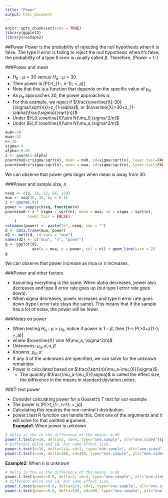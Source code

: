 ```yaml
---
title: "Power"
output: html_document
---
```


```r
knitr::opts_chunk$set(echo = TRUE)
library(ggplot2)
library(reshape2)
```

##Power
Power is the probability of rejecting the null hypothesis when it is false. The type II error is failing to reject the null hypothesis when it's false; the probability of a type II error is usually called $\beta$. Therefore, \[Power = 1-\beta\]  

###Power and mean

* $H_0 : \mu =30$ versus $H_a :\mu >30$
* Then power is \[P(\frac{\overline{X}-30}{s/\sqrt{n}}>t_{1-\alpha, n-1}; \mu=\mu_a)\]
* Note that this is a function that depends on the specific value of $\mu_a$
* As $\mu_a$ approaches 30, the power approaches $\alpha$.
* For this example, we reject if $\frac{\overline{X}-30}{\sigma/\sqrt{n}}>z_{1-\alpha}$, or $\overline{X}>30+z_{1-\alpha}\frac{\sigma}{\sqrt{n}}$
* Under $H_0:\overline{X}\sim N(\mu_0,\sigma^2/n)$
* Under $H_0:\overline{X}\sim N(\mu_a,\sigma^2/n)$
```r
mu0<-30
mua<-32
n<-16
sigma<-4
alpha<-0.05
z <- qnorm(1-alpha)
pnorm(mu0+z*sigma/sqrt(n), mean = mu0, sd=sigma/sqrt(n), lower.tail=FALSE)
pnorm(mu0+z*sigma/sqrt(n), mean = mua, sd=sigma/sqrt(n), lower.tail=FALSE)
```
  
We can observe that power gets larger when mean is away from 30.

###Power and sample size, n
```r
nseq <- c(8, 16, 32, 64, 128)
mua <- seq(30, 35, by = 0.1)
z <- qnorm(.95)
power <- sapply(nseq, function(n)
pnorm(mu0 + z * sigma / sqrt(n), mean = mua, sd = sigma / sqrt(n), 
          lower.tail = FALSE)
    )
colnames(power) <- paste("n", nseq, sep = "")
d <- data.frame(mua, power)
d2 <- melt(d, id.vars = "mua")
names(d2) <- c("mua", "n", "power")    
g <- ggplot(d2, 
            aes(x = mua, y = power, col = n)) + geom_line(size = 2)
g         
```
  
We can observe that power increase as mua or n increases.

###Power and other factors

* Assuming everything is the same. When alpha decreases, power also decreases and type II error rate goes up (but type I error rate goes down).
* When sigma decreases, power increases and type II error rate goes down (type I error rate stays the same). This means that if the sample has a lot of noise, the power will be lower.
  
###Notes on power

* When testing $H_a :\mu > \mu_0$, notice if power is $1-\beta$, then
\[1-\beta = P(\overline{X}>\mu_0+z_{1-\alpha}\frac{\sigma}{\sqrt{n}}; \mu=\mu_a)\]
* where $\overline{X} \sim N(\mu_a, \sigma^2/n)$
* Unknowns: $\mu_a, \sigma, n, \beta$
* Knowns: $\mu_0, \alpha$
* If any 3 of the unknowns are specified, we can solve for the unknown remainder.
* Power is calculated based on $\frac{\sqrt{n}(\mu_a-\mu_0)}{\sigma}$
    + The quantity $\frac{\mu_a-\mu_0}{\sigma}$ is called the effect size, the difference in the means in standard deviation unites.
  
###T-test power

* Consider calculating power for a Gossett's T test for our example
* The power is \[P(\frac{\overline{X}-\mu_0}{s/\sqrt{n}}>t_{1-\alpha, n-1}; \mu=\mu_a)\]
* Calculating this requires the non-central t distribution.
* power.t.test R function can handle this. Omit one of the arguments and it will solve for that omitted argument.  
**Example1**: When power is unknown
```r
# delta is the is the difference of the means. m-m0
power.t.test(n=16, delta=2, sd=4, type="one.sample", alt="one.sided")$power
# Different delta and sd, but same effect size.
power.t.test(n=16, delta=2/4, sd=1, type="one.sample", alt="one.sided")$power
power.t.test(n=16, delta=100, sd=200, type="one.sample", alt="one.sided")$power
```
  
**Example2**: When n is unknown
```r
# delta is the is the difference of the means. m-m0
power.t.test(power=0.8, delta=2, sd=4, type="one.sample", alt="one.sided")$n
# Different delta and sd, but same effect size.
power.t.test(power=0.8, delta=2/4, sd=1, type="one.sample", alt="one.sided")$n
power.t.test(power=0.8, delta=100, sd=200, type="one.sample", alt="one.sided")$n
```
  